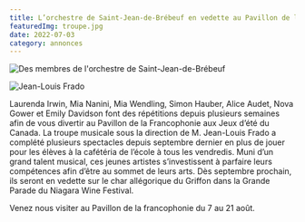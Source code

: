 ```yaml
---
title: L’orchestre de Saint-Jean-de-Brébeuf en vedette au Pavillon de la Francophonie
featuredImg: troupe.jpg
date: 2022-07-03
category: annonces
---
```

<div class="row justify-content-md-center py-5">
<div class="col-md-6 px-0">

![Des membres de l'orchestre de Saint-Jean-de-Brébeuf](./troupe.jpg)
</div>
<div class="col-md-6 px-0">

![Jean-Louis Frado](./jlfrado.jpg)
</div>
</div>

Laurenda Irwin, Mia Nanini, Mia Wendling, Simon Hauber, Alice Audet, Nova Gower et Emily Davidson font des répétitions depuis plusieurs semaines afin de vous divertir au Pavillon de la Francophonie aux Jeux d’été du Canada. La troupe musicale sous la direction de M. Jean-Louis Frado a complété plusieurs spectacles depuis septembre dernier en plus de jouer pour les élèves à la cafétéria de l’école à tous les vendredis. Muni d’un grand talent musical, ces jeunes artistes s’investissent à parfaire leurs compétences afin d’être au sommet de leurs arts. Dès septembre prochain, ils seront en vedette sur le char allégorique du Griffon dans la Grande Parade du Niagara Wine Festival.

Venez nous visiter au Pavillon de la francophonie du 7 au 21 août.

